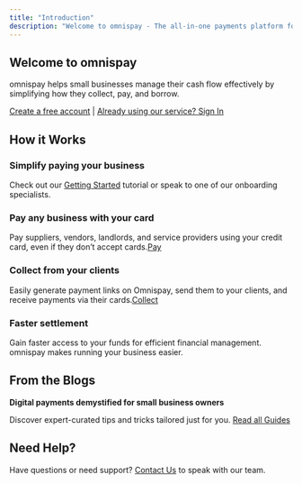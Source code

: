 ```yaml
---
title: "Introduction"
description: "Welcome to omnispay - The all-in-one payments platform for SMEs"
---
```


## Welcome to omnispay

omnispay helps small businesses manage their cash flow effectively by simplifying how they collect, pay, and borrow.

[Create a free account](https://omnispay.com) | [Already using our service? Sign In](https://app.omnispay.com/?_gl=1*8e8w0k*_ga*MTQyOTMyNjg1NS4xNzM4ODI3OTE3*_ga_69CFCMPXD7*MTc0MTA4NDY0Ny4xNy4xLjE3NDEwODUxMzguMC4wLjA.)

## How it Works

### Simplify paying your business
Check out our [Getting Started](https://omnispay.com) tutorial or speak to one of our onboarding specialists.

### Pay any business with your card
Pay suppliers, vendors, landlords, and service providers using your credit card, even if they don’t accept cards.[Pay](https://omnispay.com/business-payments/)

### Collect from your clients
Easily generate payment links on Omnispay, send them to your clients, and receive payments via their cards.[Collect](https://omnispay.com/collect-payments/)

### Faster settlement
Gain faster access to your funds for efficient financial management. omnispay makes running your business easier.

## From the Blogs

**Digital payments demystified for small business owners**

Discover expert-curated tips and tricks tailored just for you. [Read all Guides](https://omnispay.com/blog/)

## Need Help?

Have questions or need support? [Contact Us](https://omnispay.com/contact-us/) to speak with our team.

